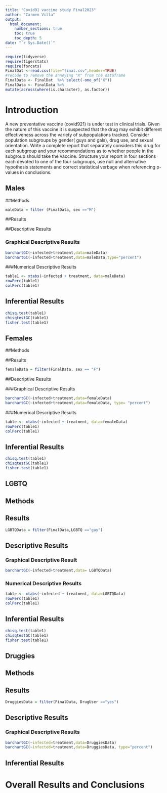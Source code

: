```yaml
---
title: "Covid91 vaccine study Final2023"
author: "Carmen Villa"
output: 
  html_document:
    number_sections: true
    toc: true
    toc_depth: 5
date: "`r Sys.Date()`" 
---
```


```r
require(tidyverse)
require(tigerstats)
require(forcats)
FinalDat <-read.csv(file="final.csv",header=TRUE)
#recode to remove the annoying "X" from the dataframe
FinalData <- FinalDat  %>% select(-one_of("X"))
FinalData <- FinalData %>%
mutate(across(where(is.character), as.factor))
```

# Introduction

A new  preventative vaccine (covid921) is under test in clinical trials. Given the nature of this vaccine it is suspected that the drug may exhibit different effectiveness across the variety of subpopulations tracked. Consider population subgroups by gender( guys and gals), drug use, and sexual orientation. Write a complete report that separately considers this drug for each subgroup and your recommendations as to whether people in the subgroup should take the vaccine. Structure your report in four sections each devoted to one of the four subgroups, use null and alternative hypothesis statements and correct statistical verbage when referencing p-values in conclusions.



## Males

##Methods
```r
maleData = filter (FinalData, sex =="M")
```

##Results

##Descriptive Results

### Graphical Descriptive Results
```r
barchartGC(~infected+treatment,data=maleData)
barchartGC(~infected+treatment,data=maleData,type="percent")
```


###Numerical Descriptive Results
```r
table1 <- xtabs(~infected + treatment, data=maleData)
rowPerc(table1)
colPerc(table1)
```

## Inferential Results
```r
chisq.test(table1)
chisqtestGC(table1)
fisher.test(table1)
```





## Females


##Methods


##Results
```r
femaleData = filter(FinalData, sex == "F")
```


##Descriptive Results


###Graphical Descriptive Results
```r
barchartGC(~infected+treatment,data=femaleData)
barchartGC(~infected+treatment,data=femaleData, type= "percent")
```


###Numerical Descriptive Results
```r
table <- xtabs(~infected + treatment, data=femaleData)
rowPerc(table1)
colPerc(table1)
```



## Inferential Results
```r
chisq.test(table1)
chisqtestGC(table1)
fisher.test(table1)
```





## LGBTQ
## Methods
## Results
```r
LGBTQData = filter(FinalData,LGBTQ =="gay")
```

## Descriptive Results
### Graphical Descriptive Result
```r
barchartGC(~infected+treatment,data= LGBTQData)
```

### Numerical Descriptive Results
```r
table <- xtabs(~infected + treatment, data=LGBTQData)
rowPerc(table1)
colPerc(table1)
```

## Inferential Results
```r
chisq.test(table1)
chisqtestGC(table1)
fisher.test(table1)
```


## Druggies

## Methods

## Results
```r
DruggiesData = filter(FinalData, DrugUser =="yes")
```





## Descriptive Results
### Graphical Descriptive Results
```r
barchartGC(~infected=treatment,data=DruggiesData)
barchartGC(~infected=treatment,data=DruggiesData, type="percent")
```




## Inferential Results


# Overall Results and Conclusions